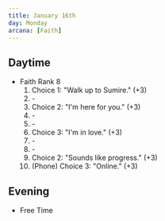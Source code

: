 ```yaml
---
title: January 16th
day: Monday
arcana: [Faith]
---
```


## Daytime
- Faith Rank 8
    1. Choice 1: "Walk up to Sumire." (+3)
    1. \-
    1. Choice 2: "I'm here for you." (+3)
    1. \-
    1. \-
    1. Choice 3: "I'm in love." (+3)
    1. \-
    1. \-
    1. Choice 2: "Sounds like progress." (+3)
    1. (Phone) Choice 3: "Online." (+3)

## Evening
- Free Time